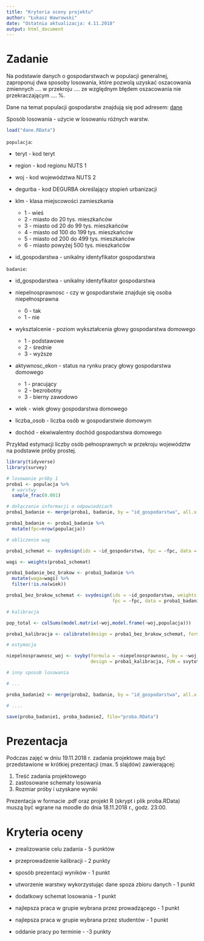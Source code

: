 ```yaml
---
title: "Kryteria oceny projektu"
author: "Łukasz Wawrowski"
date: "Ostatnia aktualizacja: 4.11.2018"
output: html_document
---
```


# Zadanie

Na podstawie danych o gospodarstwach w populacji generalnej, zaproponuj dwa sposoby losowania, które pozwolą uzyskać oszacowania zmiennych .... w przekroju .... ze względnym błędem oszacowania nie przekraczającym .... %.

Dane na temat populacji gospodarstw znajdują się pod adresem: [dane](https://github.com/lwawrowski/metoda-reprezentacyjna/raw/master/07_projekt/dane.RData)

Sposób losowania - użycie w losowaniu różnych warstw.

```r
load("dane.RData")
```

`populacja`:

- teryt - kod teryt
- region - kod regionu NUTS 1
- woj - kod województwa NUTS 2
- degurba - kod DEGURBA określający stopień urbanizacji
- klm - klasa miejscowości zamieszkania

  - 1 - wieś
  - 2 - miasto do 20 tys. mieszkańców
  - 3 - miasto od 20 do 99 tys. mieszkańców
  - 4 - miasto od 100 do 199 tys. mieszkańców
  - 5 - miasto od 200 do 499 tys. mieszkańców
  - 6 - miasto powyżej 500 tys. mieszkańców
  
- id_gospodarstwa - unikalny identyfikator gospodarstwa

`badanie`:

- id_gospodarstwa - unikalny identyfikator gospodarstwa
- niepelnosprawnosc - czy w gospodarstwie znajduje się osoba niepełnosprawna

  - 0 - tak
  - 1 - nie

- wyksztalcenie - poziom wykształcenia głowy gospodarstwa domowego

  - 1 - podstawowe
  - 2 - średnie
  - 3 - wyższe
  
- aktywnosc_ekon - status na rynku pracy głowy gospodarstwa domowego

  - 1 - pracujący
  - 2 - bezrobotny
  - 3 - bierny zawodowo
  
- wiek - wiek głowy gospodarstwa domowego
- liczba_osob - liczba osób w gospodarstwie domowym
- dochód - ekwiwalentny dochód gospodarstwa domowego

Przykład estymacji liczby osób pełnosprawnych w przekroju województw na podstawie próby prostej.

```r

library(tidyverse)
library(survey)

# losowanie próby 1
proba1 <- populacja %>%
  # warstwy
  sample_frac(0.001)

# dołączanie informacji o odpowiedziach
proba1_badanie <- merge(proba1, badanie, by = "id_gospodarstwa", all.x = T)

proba1_badanie <- proba1_badanie %>%
  mutate(fpc=nrow(populacja))

# obliczenie wag

proba1_schemat <- svydesign(ids = ~id_gospodarstwa, fpc = ~fpc, data = proba1_badanie)

wagi <- weights(proba1_schemat)

proba1_badanie_bez_brakow <- proba1_badanie %>%
  mutate(waga=wagi) %>%
  filter(!is.na(wiek))

proba1_bez_brakow_schemat <- svydesign(ids = ~id_gospodarstwa, weights = ~waga, 
                                       fpc = ~fpc, data = proba1_badanie_bez_brakow)

# kalibracja

pop_total <- colSums(model.matrix(~woj,model.frame(~woj,populacja)))

proba1_kalibracja <- calibrate(design = proba1_bez_brakow_schemat, formula = ~woj, population = pop_total)

# estymacja

niepelnosprawnosc_woj <- svyby(formula = ~niepelnosprawnosc, by = ~woj, 
                               design = proba1_kalibracja, FUN = svytotal)

# inny sposob losowania

# ... 

proba_badanie2 <- merge(proba2, badanie, by = "id_gospodarstwa", all.x = T)

# ....

save(proba_badanie1, proba_badanie2, file="proba.RData")

```


# Prezentacja

Podczas zajęć w dniu 19.11.2018 r. zadania projektowe mają być przedstawione w krótkiej prezentacji (max. 5 slajdów) zawierającej:

1. Treść zadania projektowego
2. zastosowane schematy losowania
3. Rozmiar próby i uzyskane wyniki

Prezentacja w formacie .pdf oraz projekt R (skrypt i plik proba.RData) muszą być wgrane na moodle do dnia 18.11.2018 r., godz. 23:00.

# Kryteria oceny

- zrealizowanie celu zadania - 5 punktów
- przeprowadzenie kalibracji - 2 punkty
- sposób prezentacji wyników - 1 punkt

- utworzenie warstwy wykorzystując dane spoza zbioru danych - 1 punkt
- dodatkowy schemat losowania - 1 punkt
- najlepsza praca w grupie wybrana przez prowadzącego - 1 punkt
- najlepsza praca w grupie wybrana przez studentów - 1 punkt

- oddanie pracy po terminie - -3 punkty